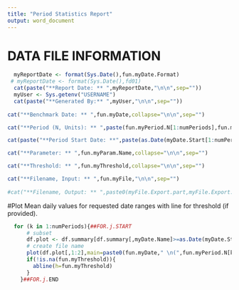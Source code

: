 ```yaml
---
title: "Period Statistics Report"
output: word_document
---
```

# DATA FILE INFORMATION
```r
  myReportDate <- format(Sys.Date(),fun.myDate.Format)
 # myReportDate <- format(Sys.Date(),fd01)
  cat(paste("**Report Date: ** ",myReportDate,"\n\n",sep=""))
  myUser <- Sys.getenv("USERNAME")
  cat(paste("**Generated By:** ",myUser,"\n\n",sep=""))
  
cat("**Benchmark Date: ** ",fun.myDate,collapse="\n\n",sep="")

cat("**Period (N, Units): ** ",paste(fun.myPeriod.N[1:numPeriods],fun.myPeriod.Units[1:numPeriods], collapse=", "),collapse="\n\n",sep="")

cat(paste("**Period Start Date: **",paste(as.Date(myDate.Start[1:numPeriods]),collapse=", "),sep=""),collapse="\n\n")

cat("**Parameter: ** ",fun.myParam.Name,collapse="\n\n",sep="")

cat("**Threshold: ** ",fun.myThreshold,collapse="\n\n",sep="")

cat("**Filename, Input: ** ",fun.myFile,"\n\n",sep="")
  
#cat("**Filename, Output: ** ",paste0(myFile.Export.part,myFile.Export.ext),sep="")
```

#Plot
Mean daily values for requested date ranges with line for threshold (if provided).
```r
  for (k in 1:numPeriods){##FOR.j.START
      # subset
      df.plot <- df.summary[df.summary[,myDate.Name]>=as.Date(myDate.Start[k]) & df.summary[,myDate.Name]<=as.Date(myDate.End),]
      # create file name
      plot(df.plot[,1:2],main=paste0(fun.myDate," \n(",fun.myPeriod.N[k],fun.myPeriod.Units[k],")"))
      if(!is.na(fun.myThreshold)){
        abline(h=fun.myThreshold)
      }
    }##FOR.j.END
```
